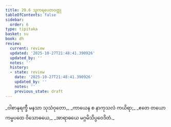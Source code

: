 ```yaml
---
title: 20.6 သူကရပေတဝတ္ထု
tableOfContents: false
sidebar:
  order: 6
type: tipitaka
basket: su
book: dh
review:
  current: review
  updated: '2025-10-27T21:48:41.390926'
  updated_by: ''
  notes: ''
  history:
  - state: review
    date: '2025-10-27T21:48:41.390926'
    updated_by: ''
    notes: ''
    previous_state: draft
---
```



<ReviewStatus review={frontmatter.review} showDetails={true} />

<HypothesisAnnotation frontmatter={frontmatter} />

<DynamicBreadcrumb />

<Division number="281" book="dh" e="ch" v="18" p="53">

<Paragraph number="303" type="verses" book="dh">
_ဝါစာနုရက္ခီ မနသာ သုသံဝုတော,_  
_ကာယေန စ နာကုသလံ ကယိရာ;_  
_ဧတေ တယော ကမ္မပထေ ဝိသောဓယေ,_  
_အာရာဓယေ မဂ္ဂမိသိပ္ပဝေဒိတံ._
</Paragraph>
</Division>